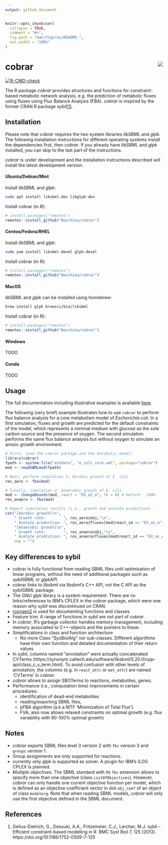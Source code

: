 ```yaml
---
output: github_document
---
```


<!-- README.md is generated from README.Rmd. Please edit that file -->

```r
knitr::opts_chunk$set(
  collapse = TRUE,
  comment = "#>",
  fig.path = "man/figures/README-",
  out.width = "100%"
)
```

# cobrar <img src="man/figures/logo.svg" align="right" />

<!-- badges: start -->
[![R-CMD-check](https://github.com/Waschina/cobrar/actions/workflows/R-CMD-check.yaml/badge.svg)](https://github.com/Waschina/cobrar/actions/workflows/R-CMD-check.yaml)
<!-- badges: end -->

The R package *cobrar* provides structures and functions for constraint-based metabolic network analysis, e.g. the prediction of metabolic fluxes using fluxes using Flux Balance Analysis (FBA). *cobrar* is inspired by the former CRAN R package *sybil*[(1)](#R1).

## Installation

Please note that *cobrar* requires the two system libraries *libSBML* and *glpk*. The following installation instructions for different operating systems install the dependencies first, then *cobrar*. If you already have *libSBML* and *glpk* installed, you can skip to the last part of the instructions.

*cobrar* is under development and the installation instructions described will install the latest development version.

#### Ubuntu/Debian/Mint

Install *libSBML* and *glpk*:
```sh
sudo apt install libsbml-dev libglpk-dev
```

Install cobrar (in *R*):
``` r
# install.packages("remotes")
remotes::install_github("Waschina/cobrar")
```

#### Centos/Fedora/RHEL

Install *libSBML* and *glpk*:
```sh
sudo yum install libsbml-devel glpk-devel
```

Install cobrar (in *R*):
``` r
# install.packages("remotes")
remotes::install_github("Waschina/cobrar")
```
#### MacOS

*libSBML* and *glpk* can be installed using homebrew:
```sh
brew install glpk brewsci/bio/libsbml
```

Install cobrar (in *R*):
``` r
# install.packages("remotes")
remotes::install_github("Waschina/cobrar")
``` 

#### Windows
TODO

#### Conda
TODO

## Usage

The full documentation including illustrative examples is available [here](https://waschina.github.io/cobrar/).

The following (very brief) example illustrates how to use `cobrar` to perform flux balance analysis for a core metabolism model of *Escherichia coli*. In a first simulation, fluxes and growth are predicted for the default constraints of the model, which represents a minimal medium with glucose as the sole carbon source and the presence of oxygen. The second simulation performs the same flux balance analysis but without oxygen to simulate an anoxic growth environment.


```r
# First, load the cobrar package and the metabolic model:
library(cobrar)
fpath <- system.file("extdata", "e_coli_core.xml", package="cobrar")
mod <- readSBMLmod(fpath)

# Next, perform simulation 1: Aerobic growth of E. coli
res_aero <- fba(mod)

# Finally, simulation 2: Anaerobic growth of E. coli
mod <- changeBounds(mod, react = "EX_o2_e", lb = 0) # before: -1000
res_anaero <- fba(mod)

# Report simulation results (i.e., growth and acetate production)
cat("[Aerobic growth]\n",
    " Growth rate:        ", res_aero@obj,"\n",
    " Acetate production: ", res_aero@fluxes[mod@react_id == "EX_ac_e"],"\n\n",
    "[Anaerobic growth]\n",
    " Growth rate:        ", res_anaero@obj,"\n",
    " Acetate prodcution: ", res_anaero@fluxes[mod@react_id == "EX_ac_e"],"\n",
    sep = "")
```

## Key differences to sybil

- cobrar is fully functional from reading SBML files until optimisation of linear programs, without the need of additional packages such as *sybilSBML* or *glpkAPI*.
- cobrar links to libsbml via libsbml's C++ API, not the C API as the *sybilSBML* package.
- The GNU glpk library is a system requirement. There are no links/references to IBM's CPLEX in the *cobrar* package, which were one reason why *sybil* was discontinued on CRAN.
- [roxygen2](https://roxygen2.r-lib.org/) is used for documenting functions and classes.
- Feature trim: A range of functions in *sybil* are not part of *cobrar*. 
- In *cobrar*, R's garbage collector handles memory management, including memory associated to C++-objects and the pointers to these.
- Simplifications in class and function architecture
  - No more Class "SysBiolAlg" nor sub-classes. Different algorithms have their own function and detailed documentation of their return values
- In *sybil*, columns named "annotation" were actually concatenated CVTerms (https://synonym.caltech.edu/software/libsbml/5.20.0/cpp-api/class_c_v_term.html). To avoid confusion with other levels of annotation, the columns (e.g. in `react_attr` or `met_attr`) are named 'CVTerms' in *cobrar*.
- *cobrar* allows to assign SBOTerms to reactions, metabolites, genes.
- Performance (i.e., computation time) improvements in certain procedures:
  - identification of dead-end metabolites
  - reading/exporting SBML files,
  - pFBA algorithm (a.k.a MTF 'Minimization of Total Flux').
  - FVA; also now allows relaxed constraints on optimal growth (e.g. flux variability with 90-100% optimal growth)


## Notes

- *cobrar* exports SBML files level 3 version 2 with `fbc` version 3 and `groups` version 1. 
- Group assignments are only supported for reactions.
- currently only glpk is supported as solver. A plugin for IBM's ILOG CPLEX is planned.
- *Multiple objectives*. The SBML standard with its `fbc` extension allows to specify more than one objective (class `ListOfObjectives`). However, *cobrar* can only handle one current objective function per model, which is defined as an objective coefficient vector in slot `obj_coef` of an object of class `modelorg`. Note that when reading SBML models, *cobrar* will only use the first objective defined in the SBML document.

## References

1. <a id="R1"></a>Gelius-Dietrich, G., Desouki, A.A., Fritzemeier, C.J., Lercher, M.J. sybil – Efficient constraint-based modelling in R. BMC Syst Biol 7, 125 (2013). https://doi.org/10.1186/1752-0509-7-125
